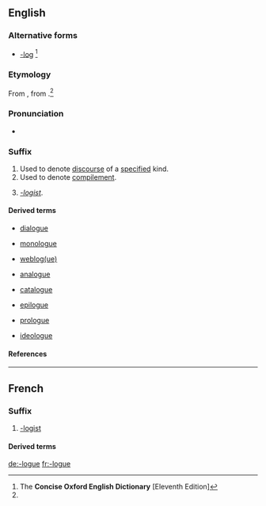 ==English==

===Alternative forms===
* [[-log]] {{qualifier|US}}<ref name="COED-alt&etym">The '''Concise Oxford English Dictionary''' [Eleventh Edition]</ref>

===Etymology===
From {{etyl|fr|en}} {{term|-logue|lang=fr}}, from {{etyl|grc|en}} {{term|-λόγος|tr=-logos||one who speaks (in a certain manner)|lang=grc}}.<ref name="COED-alt&etym"/>

===Pronunciation===
* {{a|UK}} {{IPA|/lɒɡ/|lang=en}}

===Suffix===
{{head|en|suffix|plural|-logues}}

# Used to denote [[discourse]] of a [[specify|specified]] kind.
# Used to denote [[compilement]].
# {{context|rare|lang=en}} ''[[-logist]]''.

====Derived terms====
{{suffixsee|en}}
{{rel-top4|-discourse}}
* [[dialogue]]
{{rel-mid4}}
* [[monologue]]
{{rel-mid4}}
* [[weblog|weblog(ue)]]
{{rel-bottom}}
{{rel-top4|-compilation}}
* [[analogue]]
{{rel-mid4}}
* [[catalogue]]
{{rel-mid4}}
* [[epilogue]]
{{rel-mid4}}
* [[prologue]]
{{rel-mid4}}
{{rel-bottom}}
{{rel-top4|-logist}}
* [[ideologue]]
{{rel-mid4}}
{{rel-mid4}}
{{rel-bottom}}

====References====
<references/>

----

==French==

===Suffix===
{{fr-suffix}}

# [[-logist]]

====Derived terms====
{{suffixsee|fr}}

[[de:-logue]]
[[fr:-logue]]